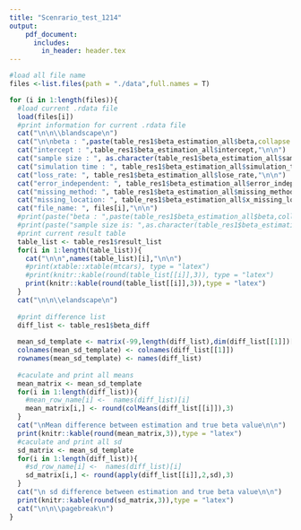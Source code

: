 ```yaml
---
title: "Scenrario_test_1214"
output: 
    pdf_document:
      includes:
        in_header: header.tex
---
```


```r
#load all file name
files <-list.files(path = "./data",full.names = T)

for (i in 1:length(files)){
  #load current .rdata file
  load(files[i])
  #print information for current .rdata file
  cat("\n\n\\blandscape\n")
  cat("\n\nbeta : ",paste(table_res1$beta_estimation_all$beta,collapse = " "),"\n\n")
  cat("intercept : ",table_res1$beta_estimation_all$intercept,"\n\n")
  cat("sample size : ", as.character(table_res1$beta_estimation_all$sample_size),"\n\n")
  cat("simulation time : ", table_res1$beta_estimation_all$simulation_time,"\n\n")
  cat("loss_rate: ", table_res1$beta_estimation_all$lose_rate,"\n\n")
  cat("error_independent: ", table_res1$beta_estimation_all$error_independent,"\n\n")
  cat("missing_method: ", table_res1$beta_estimation_all$missing_method,"\n\n")
  cat("missing_location: ", table_res1$beta_estimation_all$x_missing_location,"\n\n")
  cat("file_name: ", files[i],"\n\n")
  #print(paste("beta : ",paste(table_res1$beta_estimation_all$beta,collapse = " ")))
  #print(paste("sample size is: ",as.character(table_res1$beta_estimation_all$sample_size)))
  #print current result table
  table_list <- table_res1$result_list
  for(i in 1:length(table_list)){
    cat("\n\n",names(table_list)[i],"\n\n")
    #print(xtable::xtable(mtcars), type = "latex")
    #print(knitr::kable(round(table_list[[i]],3)), type = "latex")
    print(knitr::kable(round(table_list[[i]],3)),type = "latex")
  }
  cat("\n\n\\elandscape\n")
  
  #print difference list
  diff_list <- table_res1$beta_diff
  
  mean_sd_template <- matrix(-99,length(diff_list),dim(diff_list[[1]])[2])
  colnames(mean_sd_template) <- colnames(diff_list[[1]])
  rownames(mean_sd_template) <- names(diff_list)
  
  #caculate and print all means
  mean_matrix <- mean_sd_template
  for(i in 1:length(diff_list)){
    #mean_row_name[i] <-  names(diff_list)[i]
    mean_matrix[i,] <- round(colMeans(diff_list[[i]]),3)
  }
  cat("\nMean difference between estimation and true beta value\n\n")
  print(knitr::kable(round(mean_matrix,3)),type = "latex")
  #caculate and print all sd
  sd_matrix <- mean_sd_template
  for(i in 1:length(diff_list)){
    #sd_row_name[i] <-  names(diff_list)[i]
    sd_matrix[i,] <- round(apply(diff_list[[i]],2,sd),3)
  }
  cat("\n sd difference between estimation and true beta value\n\n")
  print(knitr::kable(round(sd_matrix,3)),type = "latex")
  cat("\n\n\\pagebreak\n")
}
```




